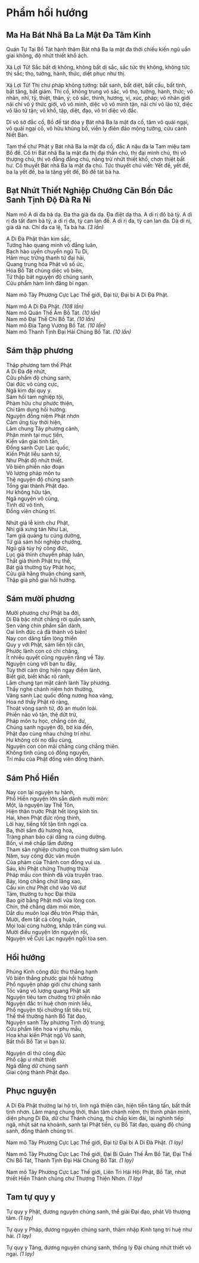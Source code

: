 # Phẩm hồi hướng {- #pham-hoi-huong}
  
## Ma Ha Bát Nhã Ba La Mật Đa Tâm Kinh {- #bat-nha-tam-kinh}
  
Quán Tự Tại Bồ Tát hành thâm Bát nhã Ba la mật đa thời chiếu kiến ngũ uẩn giai không, độ nhứt thiết khổ ách.  
  
Xá Lợi Tử! Sắc bất dị không, không bất dị sắc, sắc tức thị không, không tức thị sắc; thọ, tưởng, hành, thức, diệt phục như thị.  
  
Xá Lợi Tử! Thị chư pháp không tướng: bất sanh, bất diệt, bất cấu, bất tịnh, bất tăng, bất giảm. Thị cố, không trung vô sắc, vô thọ, tưởng, hành, thức; vô nhãn, nhĩ, tỹ, thiệt, thân, ý; cô sắc, thinh, hương, vị, xúc, pháp; vô nhãn giới nãi chí vô ý thức giới, vô vô minh, diệc vô vô minh tận, nãi chí vô lão tử, diệc vô lão tử tận; vô khổ, tập, diệt, đạo, vô trí diệc vô đắc.  
  
Dĩ vô sở đắc cố, Bồ đề tát đỏa y Bát nhã Ba la mật đa cố, tâm vô quái ngại, vô quái ngại cố, vô hữu khủng bố, viễn ly điên đảo mộng tưởng, cứu cánh Niết Bàn.  
  
Tam thế chư Phật y Bát nhã Ba la mật đa cố, đắc A nậu đa la Tam miệu tam Bồ đề. Cố tri Bát nhã Ba la mật đa thị đại thần chú, thị đại minh chú, thị vô thượng chú, thị vô đẳng đẳng chú, năng trừ nhứt thiết khổ, chơn thiệt bất hư. Cố thuyết Bát nhã Ba la mật đa chú. Tức thuyết chú viết: Yết đế, yết đế, ba la yết đế, ba la tăng yết đế, Bồ đề tát bà ha.  
  
## Bạt Nhứt Thiết Nghiệp Chướng Căn Bổn Đắc Sanh Tịnh Độ Đà Ra Ni  {- #bat-nhut-thiet-nghiep-chuong}
  
Nam mô A di đa bà dạ. Đa tha già đa dạ. Đa điệt dạ tha. A di rị đô bà tỳ. A di rị đa tất đam bà tỳ, a di rị đa, tỳ can lan đế. A di rị đa, tỳ can lan đa. Dà di nị, già dà na. Chỉ đa ca lệ, Ta bà ha. *(3 lần)*  
  
A Di Đà Phật thân kim sắc,  
Tướng hảo quang minh vô đẳng luân,  
Bạch hào uyển chuyển ngũ Tu Di,  
Hám mục trừng thanh tứ đại hải,  
Quang trung hóa Phật vô số ức,  
Hóa Bồ Tát chúng diệc vô biên,  
Tứ thập bát nguyện độ chúng sanh,  
Cửu phẩm hàm linh đăng bỉ ngạn.  
  
Nam mô Tây Phương Cực Lạc Thế giới, Đại từ, Đại bi A Di Đà Phật.  
  
Nam mô A Di Đà Phật. *(108 lần)*  
Nam mô Quán Thế Âm Bồ Tát. *(10 lần)*  
Nam mô Đại Thế Chí Bồ Tát. *(10 lần)*  
Nam mô Địa Tạng Vương Bồ Tát. *(10 lần)*  
Nam mô Thanh Tịnh Đại Hải Chúng Bồ Tát. *(10 lần)*  
  
  
## Sám thập phương  {- #sam-thap-phuong}
  
Thập phương tam thế Phật  
A Di Đà đệ nhứt,  
Cửu phẩm độ chúng sanh,  
Oai đức vô cùng cực,  
Ngã kim đại quy y.  
Sám hối tam nghiệp tội,  
Phàm hữu chư phước thiện,  
Chí tâm dụng hồi hướng.  
Nguyện đồng niệm Phật nhơn  
Cảm ứng tùy thời hiện,  
Lâm chung Tây phương cảnh,  
Phân minh tại mục tiền,  
Kiến văn giai tinh tấn,  
Đồng sanh Cực Lạc quốc,  
Kiến Phật liễu sanh tử,  
Như Phật độ nhứt thiết.  
Vô biên phiền não đoạn  
Vô lượng pháp môn tu  
Thệ nguyện độ chúng sanh  
Tổng giai thành Phật đạo.  
Hư không hữu tận,  
Ngã nguyện vô cùng,  
Tình dữ vô tình,  
Đồng viên chủng trí.  
  
  
Nhứt giả lễ kính chư Phật,  
Nhị giả xưng tán Như Lai,  
Tam giả quảng tu cúng dường,  
Tứ giả sám hối nghiệp chướng,  
Ngũ giả tùy hỷ công đức,  
Lục giả thỉnh chuyển pháp luân,  
Thất giả thỉnh Phật trụ thế,  
Bát giả thường tùy Phật học,  
Cửu giả hằng thuận chúng sanh,  
Thập giả phổ giai hồi hướng.  
  
## Sám mười phương {- #sam-muoi-phuong}
  
Mười phương chư Phật ba đời,  
Di Đà bậc nhứt chẳng rời quần sanh,  
Sen vàng chín phẩm sẵn dành,  
Oai linh đức cả đã thành vô biên!  
Nay con dâng tấm lòng thiền  
Quy y với Phật, sám liền tội căn,  
Phước lành con có chi chăng,  
Ít nhiều quyết cũng nguyện rằng về Tây.  
Nguyện cùng với bạn tu đây,  
Tùy thời cảm ứng hiện ngay điềm lành,  
Biết giờ, biết khắc rõ rành,  
Lâm chung tạn mặt cảnh lành Tây phương.  
Thấy nghe chánh niệm hơn thường,  
Vãng sanh Lạc quốc đồng nương hoa vàng,  
Hoa nở thấy Phật rõ ràng,  
Thoát vòng sanh tử, độ an muôn loài.  
Phiền não vô tận, thệ dứt trừ,  
Pháp môn tu học, chẳng còn dư,  
Chúng sanh nguyện độ, bờ kia đến,  
Phật đạo cùng nhau chứng trí như.  
Hư không cõi nọ dẫu cùng,  
Nguyện con còn mãi chẳng cùng chẳng thiên.  
Không tình cùng có đồng nguyền,  
Trí mầu của Phật đồng viên đồng thành.  
  
  
## Sám Phổ Hiền {- #sam-pho-hien}
  
Nay con lại nguyện tu hành,  
Phổ Hiền nguyện lớn sẵn dành mười môn:  
Một, là nguyện lạy Thế Tôn,  
Hiện thân trước Phật hết lòng kính tin.  
Hai, khen Phật đức rộng thinh,  
Lời hay, tiếng tốt tận tình ngợi ca.  
Ba, thời sắm đủ hương hoa,  
Tràng phan bảo cái dâng ra cúng dường.  
Bốn, vì mê chấp lầm đường  
Tham sân nghiệp chướng con thường sám luôn.  
Năm, suy công đức vàn muôn  
Của phàm của Thánh con đồng vui ưa.  
Sáu, khi Phật chứng Thượng thừa  
Pháp mầu con thỉnh đã vừa truyền trao.  
Bảy, lòng chẳng chút lãng xao,  
Cầu xin chư Phật chớ vào Vô dư!  
Tám, thường tu học Đại thừa  
Bao giờ bằng Phật mới vừa lòng con.  
Chín, thề chẳng dám mõi mòn,  
Dắt dìu muôn loại đều tròn Pháp thân,  
Mười, đem tất cả công huân,  
Mọi loài cùng hưởng, khắp trần cùng vui.  
Mười điều nguyện lớn nguyện rồi,  
Nguyện về Cực Lạc nguyện ngồi tòa sen.  
  
  
## Hồi hướng {- #hoi-huong}
  
Phúng Kinh công đức thù thắng hạnh  
Vô biên thắng phước giai hồi hướng  
Phổ nguyện pháp giới chư chúng sanh  
Tốc vãng vô lượng quang Phật sát  
Nguyện tiêu tam chướng trừ phiền não  
Nguyện đắc trí huệ chơn minh liễu,  
Phổ nguyện tội chướng tất tiêu trừ,  
Thế thế thường hành Bồ Tát đạo,  
Nguyện sanh Tây phương Tịnh độ trung,  
Cửu phẩm liên hoa vi phụ mẫu,  
Hoa khai kiến Phật ngộ Vô sanh,  
Bất thối Bồ Tát vi bạn lữ.  
  
Nguyện dĩ thử công đức  
Phổ cập ư nhứt thiết  
Ngã đẳng dữ chúng sanh  
Giai cộng thành Phật đạo.  
  
  
## Phục nguyện {- #phuc-nguyen}
  
A Di Đà Phật thường lai hộ trì, linh ngã thiện căn, hiện tiền tăng tấn, bất thất tịnh nhơn. Lâm mạng chung thời, thân tâm chánh niệm, thị thính phân minh, diện phụng Di Đà, dữ chư Thánh chúng, thủ chấp kim đài, lai nghinh tiếp ngã, nhứt sát na khoảnh, sanh tại Phật tiền, cụ Bồ Tát đạo, quảng độ chúng sanh, đồng thành chủng trí.  
  
Nam mô Tây Phương Cực Lạc Thế giới, Đại từ Đại bi A Di Đà Phật. *(1 lạy)*  
  
Nam mô Tây Phương Cực Lạc Thế giới, Đại Bi Quán Thế Âm Bồ Tát, Đại Thế Chí Bồ Tát, Thanh Tịnh Đại Hải Chúng Bồ Tát. *(1 lạy)*  
  
Nam mô Tây Phương Cực Lạc Thế giới, Liên Trì Hải Hội Phật, Bồ Tát, nhứt thiết Hiền Thánh chúng chư Thượng Thiện Nhơn. *(1 lạy)*  
  
## Tam tự quy y {- #tam-tu-quy-y}
  
Tự quy y Phật, đương nguyện chúng sanh, thể giải Đại đạo, phát Vô thượng tâm. *(1 lạy)*  
  
Tự quy y Pháp, đương nguyện chúng sanh, thâm nhập Kinh tạng trí huệ như hải. *(1 lạy)*  
  
Tự quy y Tăng, đương nguyện chúng sanh, thống lý Đại chúng nhứt thiết vô ngại. *(1 lạy)*  
